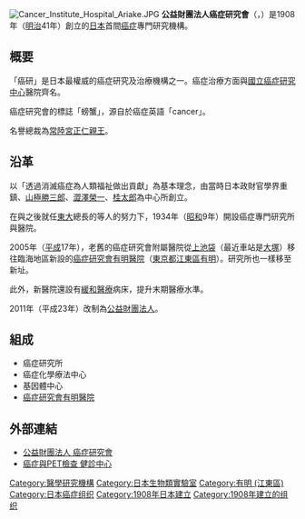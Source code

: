 [[File:Cancer_Institute_Hospital_Ariake.JPG|thumb]]
'''公益財團法人癌症研究會'''（{{jpn|j=がん研究会|hg=がんけんきゅうかい}}，{{lang-en|Japanese Foundation for Cancer Research}}）是1908年（[[明治|明治]]41年）創立的[[日本|日本]]首間[[癌症|癌症]]專門研究機構。

== 概要 ==
「癌研」是日本最權威的癌症研究及治療機構之一。癌症治療方面與[[國立癌症研究中心|國立癌症研究中心]]醫院齊名。

癌症研究會的標誌「螃蟹」，源自於癌症英語「cancer」。

名譽總裁為[[常陸宮正仁親王|常陸宮正仁親王]]。

== 沿革 ==
以「透過消滅癌症為人類福祉做出貢獻」為基本理念，由當時日本政財官學界重鎮{{link-ja|青山胤通|青山胤通}}、[[山極勝三郎|山極勝三郎]]、[[澀澤榮一|澀澤榮一]]、[[桂太郎|桂太郎]]為中心所創立。

在{{link-ja|宣仁親王妃喜久子|宣仁親王妃喜久子|高松宮妃}}與之後就任[[東京大學|東大]]總長的{{link-ja|長與又郎|長與又郎}}等人的努力下，1934年（[[昭和|昭和]]9年）開設癌症專門研究所與醫院。

2005年（[[平成|平成]]17年），老舊的癌症研究會附屬醫院從[[上池袋|上池袋]]（最近車站是[[大塚站_(東京都)|大塚]]）移往臨海地區新設的[[癌症研究會有明醫院|癌症研究會有明醫院]]（[[東京都|東京都]][[江東區_(東京都)|江東區]][[有明_(江東區)|有明]]）。研究所也一樣移至新址。

此外，新醫院還設有[[緩和醫療|緩和醫療]]病床，提升末期醫療水準。

2011年（平成23年）改制為[[公益財團法人|公益財團法人]]。

== 組成 ==
* 癌症研究所
* 癌症化學療法中心
* 基因體中心
* [[癌症研究會有明醫院|癌症研究會有明醫院]]

== 外部連結 ==
* [http://www.jfcr.or.jp/index.html 公益財團法人 癌症研究會] {{Wayback|url=http://www.jfcr.or.jp/index.html |date=20210118085130 }}
* [http://www.jfcr.or.jp/hospital/examination/dock/index.html 癌症與PET檢查 健診中心] {{Wayback|url=http://www.jfcr.or.jp/hospital/examination/dock/index.html |date=20191114112822 }}
{{DEFAULTSORT:Gan kenkyukai}}
[[Category:醫學研究機構|Category:醫學研究機構]]
[[Category:日本生物類實驗室|Category:日本生物類實驗室]]
[[Category:有明_(江東區)|Category:有明 (江東區)]]
[[Category:日本癌症组织|Category:日本癌症组织]]
[[Category:1908年日本建立|Category:1908年日本建立]]
[[Category:1908年建立的组织|Category:1908年建立的组织]]